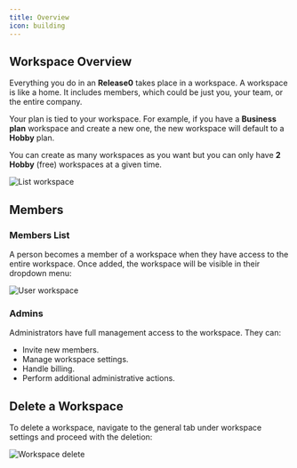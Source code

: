 ```yaml
---
title: Overview
icon: building
---
```


## Workspace Overview

Everything you do in an **Release0** takes place in a workspace. A workspace is like a home. It includes members, which could be just you, your team, or the entire company.

Your plan is tied to your workspace. For example, if you have a **Business plan** workspace and create a new one, the new workspace will default to a **Hobby** plan.

You can create as many workspaces as you want but you can only have  **2 Hobby** (free) workspaces at a given time.

<Frame style={{ maxWidth: '800px' }}>
  <img src="/help/images/workspace/list-workspace.png" alt="List workspace" />
</Frame>

## Members

### Members List

A person becomes a member of a workspace when they have access to the entire workspace. Once added, the workspace will be visible in their dropdown menu:


<Frame style={{ maxWidth: '800px' }}>
  <img src="/help/images/workspace/user-workspace.png" alt="User workspace" />
</Frame>

### Admins

Administrators have full management access to the workspace. They can:
- Invite new members.
- Manage workspace settings.
- Handle billing.
- Perform additional administrative actions.

## Delete a Workspace

To delete a workspace, navigate to the general tab under workspace settings and proceed with the deletion:

<Frame style={{ maxWidth: '800px' }}>
  <img src="/help/images/workspace/workspace-delete.png" alt="Workspace delete" />
</Frame>